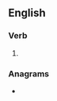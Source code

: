 ==English==

===Verb===
{{head|en|present participle}}

# {{present participle of|spurtle|lang=en|nocat=1}}

===Anagrams===
* {{anagrams|en|a=gilnprstu|splurting}}